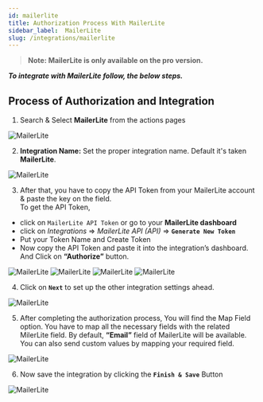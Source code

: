 ```yaml
---
id: mailerlite
title: Authorization Process With MailerLite
sidebar_label:  MailerLite
slug: /integrations/mailerlite
---
```


> **Note: MailerLite is only available on the pro version.**

***To integrate with MailerLite follow, the below steps.***


## Process of Authorization and Integration

1.	Search & Select **MailerLite** from the actions pages
 <Image src="actions/mailerlite/select-action-mailerlite" alt="MailerLite" w="1020" h="350" />

2. **Integration Name:** Set the proper integration name. Default it's taken **MailerLite**.
 <Image src="actions/mailerlite/integration-name" alt="MailerLite" w="1020" h="350" />

3.	After that, you have to copy the API Token from your MailerLite account & paste the key on the field.    
To get the API Token, 
-	click on `MailerLite API Token` or go to your **MailerLite dashboard** 
-	click on *Integrations* => *MailerLite API (API)* => **`Generate New Token`**
-	Put your Token Name and Create Token
-	Now copy the API Token and paste it into the integration’s dashboard. And Click on **“Authorize”** button.

 <Image src="actions/mailerlite/click-api-token" alt="MailerLite" w="1020" h="350" />
 <Image src="actions/mailerlite/create-api" alt="MailerLite" w="1020" h="350" />
 <Image src="actions/mailerlite/generate-api" alt="MailerLite" w="1020" h="350" />
 <Image src="actions/mailerlite/authorize" alt="MailerLite" w="1020" h="350" />


4. Click on **`Next`** to set up the other integration settings ahead.
 <Image src="actions/mailerlite/after-authorize" alt="MailerLite" w="1020" h="350" />

5.	After completing the authorization process, You will find the Map Field option. You have to map all the necessary fields with the related MilerLite field. By default, **“Email”** field of MailerLite will be available. You can also send custom values by mapping your required field.
 <Image src="actions/mailerlite/mailerlite-field-map" alt="MailerLite" w="1020" h="350" />

6. Now save the integration by clicking the **`Finish & Save`** Button

 <Image src="actions/mailerlite/finish-save" alt="MailerLite" w="1020" h="350" />



<Feedback/>